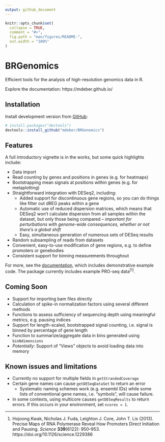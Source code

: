 ```yaml
---
output: github_document
---
```


<!-- README.md is generated from README.Rmd. Please edit that file -->

```r
knitr::opts_chunk$set(
  collapse = TRUE,
  comment = "#>",
  fig.path = "man/figures/README-",
  out.width = "100%"
)
```

# BRGenomics

<!-- badges: start -->
<!-- badges: end -->

Efficient tools for the analysis of high-resolution genomics data in R.

Explore the documentation: https://mdeber.github.io/

## Installation

Install development version from [GitHub](https://github.com/mdeber/BRGenomics):

``` r
# install.packages("devtools")
devtools::install_github("mdeber/BRGenomics")
```

## Features

A full introductory vignette is in the works, but some quick highlights include:

* Data import
* Read counting by genes and positions in genes (e.g. for heatmaps)
* Bootstrapping mean signals at positions within genes (e.g. for metaplotting)
* Straightforward integration with DESeq2, including:
    + Added support for discontinuous gene regions, so you can do things like
    filter out dREG peaks within a gene
    + Automatic use of reduced dispersion matrices, which means that DESeq2
    won’t calculate dispersion from all samples within the dataset, but only
    those being compared – *important for perturbations with genome-wide
    consequences, whether or not there’s a global shift*
    + Easy, simultaneous generation of numerous sets of DESeq results
* Random subsampling of reads from datasets
* Convenient, easy-to-use modification of gene regions, e.g. to define promoters
or genebodies
* Consistent support for binning measurements throughout

For more, see the 
[documentation](https://mdeber.github.io/reference/index.html), which includes 
demonstrative example code. The package currently includes example PRO-seq 
data^[1]^.

## Coming Soon

* Support for importing bam files directly
* Calculation of spike-in normalization factors using several different methods
* Functions to assess sufficiency of sequencing depth using meaningful metrics, 
e.g. pausing indices
* Support for length-scaled, bootstrapped signal counting, i.e. signal is binned 
by percentage of gene length
* Function to summarize/aggregate data in bins generated using `binNdimensions`
* *Potentially:*  Support of "Views" objects to avoid loading data into memory 

## Known issues and limitations

* Currently no support for multiple fields in `getStrandedCoverage`
* Certain gene names can cause `getDESeqDataSet` to return an error
    + Systematic naming schemes work (e.g. ensembl IDs) while some lists of
    conventional gene names, i.e. "symbols", will cause failure.
* In some contexts, using multicore causes `getDESeqResults` to return errors.
If this occurs in your environment, set `ncores = 1`.

---

1. Hojoong Kwak, Nicholas J. Fuda, Leighton J. Core, John T. Lis (2013). 
Precise Maps of RNA Polymerase Reveal How Promoters Direct Initiation and 
Pausing. *Science* __339__(6122): 950–953.
 https://doi.org/10.1126/science.1229386




